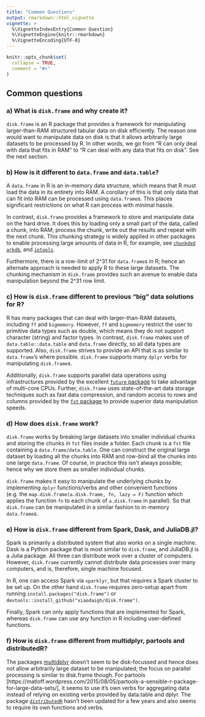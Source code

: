 ```yaml
---
title: "Common Questions"
output: rmarkdown::html_vignette
vignette: >
  %\VignetteIndexEntry{Common Question}
  %\VignetteEngine{knitr::rmarkdown}
  %\VignetteEncoding{UTF-8}
---
```


```r
knitr::opts_chunk$set(
  collapse = TRUE,
  comment = "#>"
)
```

## Common questions

### a) What is `disk.frame` and why create it?

`disk.frame` is an R package that provides a framework for manipulating larger-than-RAM structured tabular data on disk efficiently. The reason one would want to manipulate data on disk is that it allows arbitrarily large datasets to be processed by R. In other words, we go from "R can only deal with data that fits in RAM" to "R can deal with any data that fits on disk". See the next section.

### b) How is it different to `data.frame` and `data.table`?

A `data.frame` in R is an in-memory data structure, which means that R must load the data in its entirety into RAM. A corollary of this is that only data that can fit into RAM can be processed using `data.frame`s. This places significant restrictions on what R can process with minimal hassle.

In contrast, `disk.frame` provides a framework to store and manipulate data on the hard drive. It does this by loading only a small part of the data, called a chunk, into RAM; process the chunk, write out the results and repeat with the next chunk. This chunking strategy is widely applied in other packages to enable processing large amounts of data in R, for example, see [`chunkded`](https://github.com/edwindj/chunked) [`arkdb`](https://github.com/ropensci/arkdb), and [`iotools`](https://github.com/s-u/iotools).

Furthermore, there is a row-limit of 2^31 for `data.frame`s in R; hence an alternate approach is needed to apply R to these large datasets. The chunking mechanism in `disk.frame` provides such an avenue to enable data manipulation beyond the 2^31 row limit.

### c) How is `disk.frame` different to previous "big" data solutions for R?

R has many packages that can deal with larger-than-RAM datasets, including `ff` and `bigmemory`. However, `ff` and `bigmemory` restrict the user to primitive data types such as double, which means they do not support character (string) and factor types. In contrast, `disk.frame` makes use of `data.table::data.table` and `data.frame` directly, so all data types are supported. Also, `disk.frame` strives to provide an API that is as similar to `data.frame`'s where possible. `disk.frame` supports many `dplyr` verbs for manipulating `disk.frame`s.

Additionally, `disk.frame` supports parallel data operations using infrastructures provided by the excellent [`future` package](https://cran.r-project.org/web/packages/future/vignettes/future-1-overview.html) to take advantage of multi-core CPUs. Further, `disk.frame` uses state-of-the-art data storage techniques such as fast data compression, and random access to rows and columns provided by the [`fst` package](http://www.fstpackage.org/) to provide superior data manipulation speeds.

### d) How does `disk.frame` work?

`disk.frame` works by breaking large datasets into smaller individual chunks and storing the chunks in `fst` files inside a folder. Each chunk is a `fst` file containing a `data.frame/data.table`. One can construct the original large dataset by loading all the chunks into RAM and row-bind all the chunks into one large `data.frame`. Of course, in practice this isn't always possible; hence why we store them as smaller individual chunks.

`disk.frame` makes it easy to manipulate the underlying chunks by implementing `dplyr` functions/verbs and other convenient functions (e.g. the `map.disk.frame(a.disk.frame, fn, lazy = F)` function which applies the function `fn` to each chunk of `a.disk.frame` in parallel). So that `disk.frame` can be manipulated in a similar fashion to in-memory `data.frame`s.

### e) How is `disk.frame` different from Spark, Dask, and JuliaDB.jl?

Spark is primarily a distributed system that also works on a single machine. Dask is a Python package that is most similar to `disk.frame`, and JuliaDB.jl is a Julia package. All three can distribute work over a cluster of computers. However, `disk.frame` currently cannot distribute data processes over many computers, and is, therefore, single machine focused.

In R, one can access Spark via `sparklyr`, but that requires a Spark cluster to be set up. On the other hand `disk.frame` requires zero-setup apart from running `install.packages("disk.frame")` or `devtools::install_github("xiaodaigh/disk.frame")`. 

Finally, Spark can only apply functions that are implemented for Spark, whereas `disk.frame` can use any function in R including user-defined functions.

### f) How is `disk.frame` different from multidplyr, partools and distributedR?

The packages [multidplyr](https://github.com/tidyverse/multidplyr) doesn't seem to be disk-focussed and hence does not allow arbitrarily large dataset to be manipulated; the focus on parallel processing is similar to disk.frame though. For partools [https://matloff.wordpress.com/2015/08/05/partools-a-sensible-r-package-for-large-data-sets/], it seems to use it's own verbs for aggregating data instead of relying on existing verbs provided by data.table and dplyr. The package [`distributedR`](https://github.com/vertica/DistributedR) hasn't been updated for a few years and also seems to require its own functions and verbs.